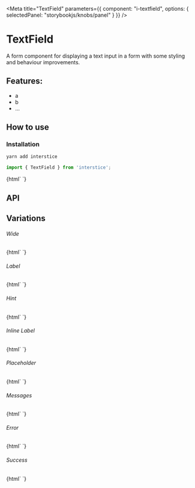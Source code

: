 

<Meta
  title="TextField"
  parameters={{
    component: "i-textfield",
    options: { selectedPanel: "storybookjs/knobs/panel" }
  }}
/>

# TextField

A form component for displaying a text input in a form with some styling and behaviour improvements.

## Features:

- a
- b
- ...

## How to use

### Installation

```bash
yarn add interstice
```

```js
import { TextField } from 'interstice';
```

<Preview withToolbar>
  <Story name="Simple">
    {html`
      <i-textfield id="simple"></i-textfield>
    `}
  </Story>
</Preview>

## API

<Props of="i-textfield" />

## Variations

###### Wide

<Story name="Wide">
  {html`
    <i-textfield id="wide" wide></i-textfield>
  `}
</Story>

###### Label

<Story name="Label">
  {html`
    <i-textfield id="label" label="Name"></i-textfield>
  `}
</Story>

###### Hint

<Story name="Hint">
  {html`
    <i-textfield id="hint" label="Name" hint="Enter a unique username"></i-textfield>
  `}
</Story>

###### Inline Label

<Story name="Inline Label">
  {html`
    <i-textfield id="inline-label" label="Name" hint="Enter a unique username" inline></i-textfield>
  `}
</Story>

###### Placeholder

<Story name="Placeholder">
  {html`
    <i-textfield id="placeholder" label="Name" hint="Enter a unique username" placeholder="Bobby Tables"></i-textfield>
  `}
</Story>

###### Messages

<Story name="Messages">
  {html`
    <i-textfield id="messages" label="Name" .messages=${['This is a message']}></i-textfield>
  `}
</Story>

###### Error

<Story name="Error">
  {html`
    <i-textfield id="error" label="Name" status="error"></i-textfield>
  `}
</Story>

###### Success

<Story name="Success">
  {html`
    <i-textfield id="success" label="Name" status="success"></i-textfield>
  `}
</Story>


